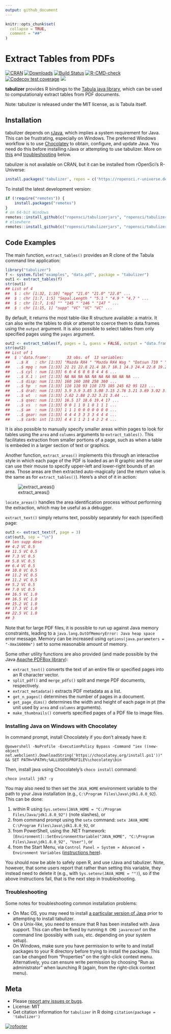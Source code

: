 ```yaml
---
output: github_document
---
```


```r
knitr::opts_chunk$set(
  collapse = TRUE,
  comment = "##"
)
```

# Extract Tables from PDFs

[![CRAN](https://www.r-pkg.org/badges/version/tabulizer)](https://cran.r-project.org/package=tabulizer)
[![Downloads](https://cranlogs.r-pkg.org/badges/tabulizer)](https://cran.r-project.org/package=tabulizer)
[![Build Status](https://travis-ci.org/ropensci/tabulizer.png?branch=master)](https://travis-ci.org/ropensci/tabulizer)
[![R-CMD-check](https://github.com/ropensci/tabulizer/actions/workflows/R-CMD-check.yaml/badge.svg)](https://github.com/ropensci/tabulizer/actions/workflows/R-CMD-check.yaml)
[![Codecov test coverage](https://codecov.io/gh/ropensci/tabulizer/branch/master/graph/badge.svg)](https://app.codecov.io/gh/ropensci/tabulizer?branch=main)
[![](https://badges.ropensci.org/42_status.svg)](https://github.com/ropensci/onboarding/issues/42)

**tabulizer** provides R bindings to the [Tabula java library](https://github.com/tabulapdf/tabula-java/), which can be used to computationaly extract tables from PDF documents.

Note: tabulizer is released under the MIT license, as is Tabula itself.

## Installation

tabulizer depends on [rJava](https://cran.r-project.org/package=rJava), which implies a system requirement for Java. This can be frustrating, especially on Windows. The preferred Windows workflow is to use [Chocolatey](https://chocolatey.org/) to obtain, configure, and update Java. You need do this before installing rJava or attempting to use tabulizer. More on [this](#installing-java-on-windows-with-chocolatey) and [troubleshooting](#troubleshooting) below.

tabulizer is not available on CRAN, but it can be installed from rOpenSci's R-Universe:
```r
install.packages('tabulizer', repos = c('https://ropensci.r-universe.dev', 'https://cloud.r-project.org'))
```

To install the latest development version:
```r
if (!require("remotes")) {
    install.packages("remotes")
}
# on 64-bit Windows
remotes::install_github(c("ropensci/tabulizerjars", "ropensci/tabulizer"), INSTALL_opts = "--no-multiarch")
# elsewhere
remotes::install_github(c("ropensci/tabulizerjars", "ropensci/tabulizer"))
```

## Code Examples

The main function, `extract_tables()` provides an R clone of the Tabula command line application:

```r
library("tabulizer")
f <- system.file("examples", "data.pdf", package = "tabulizer")
out1 <- extract_tables(f)
str(out1)
## List of 4
##  $ : chr [1:32, 1:10] "mpg" "21.0" "21.0" "22.8" ...
##  $ : chr [1:7, 1:5] "Sepal.Length " "5.1 " "4.9 " "4.7 " ...
##  $ : chr [1:7, 1:6] "" "145 " "146 " "147 " ...
##  $ : chr [1:15, 1] "supp" "VC" "VC" "VC" ...
```

By default, it returns the most table-like R structure available: a matrix. It can also write the tables to disk or attempt to coerce them to data.frames using the `output` argument. It is also possible to select tables from only specified pages using the `pages` argument.

```r
out2 <- extract_tables(f, pages = 1, guess = FALSE, output = "data.frame")
str(out2)
## List of 1
##  $ :'data.frame':       33 obs. of  13 variables:
##   ..$ X   : chr [1:33] "Mazda RX4 " "Mazda RX4 Wag " "Datsun 710 " "Hornet 4 Drive " ...
##   ..$ mpg : num [1:33] 21 21 22.8 21.4 18.7 18.1 14.3 24.4 22.8 19.2 ...
##   ..$ cyl : num [1:33] 6 6 4 6 8 6 8 4 4 6 ...
##   ..$ X.1 : int [1:33] NA NA NA NA NA NA NA NA NA NA ...
##   ..$ disp: num [1:33] 160 160 108 258 360 ...
##   ..$ hp  : num [1:33] 110 110 93 110 175 105 245 62 95 123 ...
##   ..$ drat: num [1:33] 3.9 3.9 3.85 3.08 3.15 2.76 3.21 3.69 3.92 3.92 ...
##   ..$ wt  : num [1:33] 2.62 2.88 2.32 3.21 3.44 ...
##   ..$ qsec: num [1:33] 16.5 17 18.6 19.4 17 ...
##   ..$ vs  : num [1:33] 0 0 1 1 0 1 0 1 1 1 ...
##   ..$ am  : num [1:33] 1 1 1 0 0 0 0 0 0 0 ...
##   ..$ gear: num [1:33] 4 4 4 3 3 3 3 4 4 4 ...
##   ..$ carb: int [1:33] 4 4 1 1 2 1 4 2 2 4 ...
```

It is also possible to manually specify smaller areas within pages to look for tables using the `area` and `columns` arguments to `extract_tables()`. This facilitates extraction from smaller portions of a page, such as when a table is embeded in a larger section of text or graphics.

Another function, `extract_areas()` implements this through an interactive style in which each page of the PDF is loaded as an R graphic and the user can use their mouse to specify upper-left and lower-right bounds of an area. Those areas are then extracted auto-magically (and the return value is the same as for `extract_tables()`). Here's a shot of it in action:

![extract_areas()](https://i.imgur.com/USTyQl7.gif)

`locate_areas()` handles the area identification process without performing the extraction, which may be useful as a debugger.

`extract_text()` simply returns text, possibly separately for each (specified) page:

```r
out3 <- extract_text(f, page = 3)
cat(out3, sep = "\n")
## len supp dose
## 4.2 VC 0.5
## 11.5 VC 0.5
## 7.3 VC 0.5
## 5.8 VC 0.5
## 6.4 VC 0.5
## 10.0 VC 0.5
## 11.2 VC 0.5
## 11.2 VC 0.5
## 5.2 VC 0.5
## 7.0 VC 0.5
## 16.5 VC 1.0
## 16.5 VC 1.0
## 15.2 VC 1.0
## 17.3 VC 1.0
## 22.5 VC 1.0
## 3
```

Note that for large PDF files, it is possible to run up against Java memory constraints, leading to a `java.lang.OutOfMemoryError: Java heap space` error message. Memory can be increased using `options(java.parameters = "-Xmx16000m")` set to some reasonable amount of memory.

Some other utility functions are also provided (and made possible by the Java [Apache PDFBox library](https://pdfbox.apache.org/)):

 - `extract_text()` converts the text of an entire file or specified pages into an R character vector.
 - `split_pdf()` and `merge_pdfs()` split and merge PDF documents, respectively.
 - `extract_metadata()` extracts PDF metadata as a list.
 - `get_n_pages()` determines the number of pages in a document.
 - `get_page_dims()` determines the width and height of each page in pt (the unit used by `area` and `columns` arguments).
 - `make_thumbnails()` converts specified pages of a PDF file to image files.

### Installing Java on Windows with Chocolatey

In command prompt, install Chocolately if you don't already have it:

```
@powershell -NoProfile -ExecutionPolicy Bypass -Command "iex ((new-object net.webclient).DownloadString('https://chocolatey.org/install.ps1'))" && SET PATH=%PATH%;%ALLUSERSPROFILE%\chocolatey\bin
```

Then, install java using Chocolately's `choco install` command:

```
choco install jdk7 -y
```

You may also need to then set the `JAVA_HOME` environment variable to the path to your Java installation (e.g., `C:\Program Files\Java\jdk1.8.0_92`). This can be done:

 1. within R using `Sys.setenv(JAVA_HOME = "C:/Program Files/Java/jdk1.8.0_92")` (note slashes), or
 2. from command prompt using the `setx` command: `setx JAVA_HOME C:\Program Files\Java\jdk1.8.0_92`, or
 3. from PowerShell, using the .NET framework: `[Environment]::SetEnvironmentVariable("JAVA_HOME", "C:\Program Files\Java\jdk1.8.0_92", "User")`, or
 4. from the Start Menu, via `Control Panel » System » Advanced » Environment Variables` ([instructions here](http://superuser.com/a/284351/221772)).

You should now be able to safely open R, and use rJava and tabulizer. Note, however, that some users report that rather than setting this variable, they instead need to delete it (e.g., with `Sys.setenv(JAVA_HOME = "")`), so if the above instructions fail, that is the next step in troubleshooting.

### Troubleshooting

Some notes for troubleshooting common installation problems:

 - On Mac OS, you may need to install [a particular version of Java](https://support.apple.com/kb/DL1572?locale=en_US) prior to attempting to install tabulizer.
 - On a Unix-like, you need to ensure that R has been installed with Java support. This can often be fixed by running `R CMD javareconf` on the command line (possibly with `sudo`, etc. depending on your system setup).
 - On Windows, make sure you have permission to write to and install packages to your R directory before trying to install the package. This can be changed from "Properties" on the right-click context menu. Alternatively, you can ensure write permission by choosing "Run as administrator" when launching R (again, from the right-click context menu).

## Meta

* Please [report any issues or bugs](https://github.com/ropensci/tabulizer/issues).
* License: MIT
* Get citation information for `tabulizer` in R doing `citation(package = 'tabulizer')`

[![rofooter](http://ropensci.org/public_images/github_footer.png)](http://ropensci.org)
